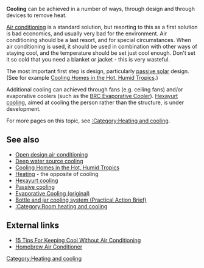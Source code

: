 '''Cooling''' can be achieved in a number of ways, through design and through devices to remove heat. 

[[Air conditioning]] is a standard solution, but resorting to this as a first solution is bad economics, and usually very bad for the environment. Air conditioning should be a last resort, and for special circumstances. When air conditioning is used, it should be used in combination with other ways of staying cool, and the temperature should be set just cool enough. Don't set it so cold that you need a blanket or jacket - this is very wasteful. 

The most important first step is design, particularly [[passive solar]] design. (See for example [[Cooling Homes in the Hot, Humid Tropics]].)

Additional cooling can achieved through fans (e.g. ceiling fans) and/or evaporative coolers{{w|evaporative cooler}} (such as the [[BRC Evaporative Cooler]]). [[Hexayurt cooling]], aimed at cooling the person rather than the structure, is under development.

For more pages on this topic, see [[:Category:Heating and cooling]].

==See also==
* [[Open design air conditioning]]
* [[Deep water source cooling]]
* [[Cooling Homes in the Hot, Humid Tropics]]
* [[Heating]] - the opposite of cooling
* [[Hexayurt cooling]]
* [[Passive cooling]]
* [[Evaporative Cooling (original)]]
* [[Bottle and jar cooling system (Practical Action Brief)]]
* [[:Category:Room heating and cooling]]

==External links==
*[http://www.cool-off.com/articles/15-cool-tips.html 15 Tips For Keeping Cool Without Air Conditioning]
* [http://www.gmilburn.ca/2005/06/14/homebrew-air-conditioning/ Homebrew Air Conditioner]

[[Category:Heating and cooling]]